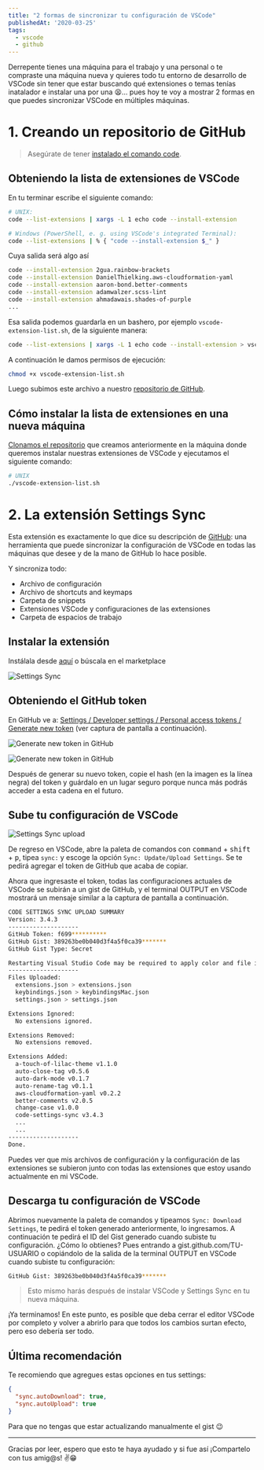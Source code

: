 ```yaml
---
title: "2 formas de sincronizar tu configuración de VSCode"
publishedAt: '2020-03-25'
tags:
  - vscode
  - github
---
```


Derrepente tienes una máquina para el trabajo y una personal o te compraste una máquina nueva y quieres todo tu entorno de desarrollo de VSCode sin tener que estar buscando qué extensiones o temas tenías inatalador e instalar una por una 😫... pues hoy te voy a mostrar 2 formas en que puedes sincronizar VSCode en múltiples máquinas.

# 1. Creando un repositorio de GitHub

> Asegúrate de tener [instalado el comando code](/instalar-comando-code-vscode).

## Obteniendo la lista de extensiones de VSCode

En tu terminar escribe el siguiente comando:

```bash
# UNIX:
code --list-extensions | xargs -L 1 echo code --install-extension

# Windows (PowerShell, e. g. using VSCode's integrated Terminal):
code --list-extensions | % { "code --install-extension $_" }
```

Cuya salida será algo así

```bash
code --install-extension 2gua.rainbow-brackets
code --install-extension DanielThielking.aws-cloudformation-yaml
code --install-extension aaron-bond.better-comments
code --install-extension adamwalzer.scss-lint
code --install-extension ahmadawais.shades-of-purple
...
```

Esa salida podemos guardarla en un bashero, por ejemplo `vscode-extension-list.sh`, de la siguiente manera:

```bash
code --list-extensions | xargs -L 1 echo code --install-extension > vscode-extension-list.sh
```

A continuación le damos permisos de ejecución:

```bash
chmod +x vscode-extension-list.sh
```

Luego subimos este archivo a nuestro [repositorio de GitHub](https://help.github.com/es/github/getting-started-with-github/create-a-repo).

## Cómo instalar la lista de extensiones en una nueva máquina

[Clonamos el repositorio](https://help.github.com/es/enterprise/2.18/user/github/creating-cloning-and-archiving-repositories/cloning-a-repository) que creamos anteriormente en la máquina donde queremos instalar nuestras extensiones de VSCode y ejecutamos el siguiente comando:

```bash
# UNIX
./vscode-extension-list.sh
```

# 2. La extensión Settings Sync

Esta extensión es exactamente lo que dice su descripción de [GitHub](https://github.com/shanalikhan/code-settings-sync): una herramienta que puede sincronizar la configuración de VSCode en todas las máquinas que desee y de la mano de GitHub lo hace posible.

Y sincroniza todo:

- Archivo de configuración
- Archivo de shortcuts and keymaps
- Carpeta de snippets
- Extensiones VSCode y configuraciones de las extensiones
- Carpeta de espacios de trabajo

## Instalar la extensión

Instálala desde [aquí](vscode:extension/Shan.code-settings-sync) o búscala en el marketplace

![Settings Sync](https://i.imgur.com/WFXCbrs.png)

## Obteniendo el GitHub token

En GitHub ve a: [Settings / Developer settings / Personal access tokens / Generate new token](https://github.com/settings/tokens/new) (ver captura de pantalla a continuación).

![Generate new token in GitHub](https://i.imgur.com/APYvJ8m.png)

![Generate new token in GitHub](https://i.imgur.com/GAAUUsr.png)

Después de generar su nuevo token, copie el hash (en la imagen es la línea negra) del token y guárdalo en un lugar seguro porque nunca más podrás acceder a esta cadena en el futuro.

## Sube tu configuración de VSCode

![Settings Sync upload](https://i.imgur.com/xgXnKDU.png)

De regreso en VSCode, abre la paleta de comandos con <kbd>command</kbd> + <kbd>shift</kbd> + <kbd>p</kbd>, tipea `sync:` y escoge la opción `Sync: Update/Upload Settings`. Se te pedirá agregar el token de GitHub que acaba de copiar.

Ahora que ingresaste el token, todas las configuraciones actuales de VSCode se subirán a un gist de GitHub, y el terminal OUTPUT en VSCode mostrará un mensaje similar a la captura de pantalla a continuación.

```bash
CODE SETTINGS SYNC UPLOAD SUMMARY
Version: 3.4.3
--------------------
GitHub Token: f699**********
GitHub Gist: 389263be0b040d3f4a5f0ca39*******
GitHub Gist Type: Secret

Restarting Visual Studio Code may be required to apply color and file icon theme.
--------------------
Files Uploaded:
  extensions.json > extensions.json
  keybindings.json > keybindingsMac.json
  settings.json > settings.json

Extensions Ignored:
  No extensions ignored.

Extensions Removed:
  No extensions removed.

Extensions Added:
  a-touch-of-lilac-theme v1.1.0
  auto-close-tag v0.5.6
  auto-dark-mode v0.1.7
  auto-rename-tag v0.1.1
  aws-cloudformation-yaml v0.2.2
  better-comments v2.0.5
  change-case v1.0.0
  code-settings-sync v3.4.3
  ...
  ...
--------------------
Done.
```

Puedes ver que mis archivos de configuración y la configuración de las extensiones se subieron junto con todas las extensiones que estoy usando actualmente en mi VSCode.

## Descarga tu configuración de VSCode

Abrimos nuevamente la paleta de comandos y tipeamos `Sync: Download Settings`, te pedirá el token generado anteriormente, lo ingresamos. A continuación te pedirá el ID del Gist generado cuando subiste tu configuración. ¿Cómo lo obtienes? Pues entrando a gist.github.com/TU-USUARIO o copiándolo de la salida de la terminal OUTPUT en VSCode cuando subiste tu configuración:

```bash
GitHub Gist: 389263be0b040d3f4a5f0ca39*******
```

> Esto mismo harás después de instalar VSCode y Settings Sync en tu nueva máquina.

¡Ya terminamos! En este punto, es posible que deba cerrar el editor VSCode por completo y volver a abrirlo para que todos los cambios surtan efecto, pero eso debería ser todo.

## Última recomendación

Te recomiendo que agregues estas opciones en tus settings:

```json
{
  "sync.autoDownload": true,
  "sync.autoUpload": true
}
```

Para que no tengas que estar actualizando manualmente el gist 😉

---

Gracias por leer, espero que esto te haya ayudado y si fue así ¡Compartelo con tus amig@s! ✌️😁
